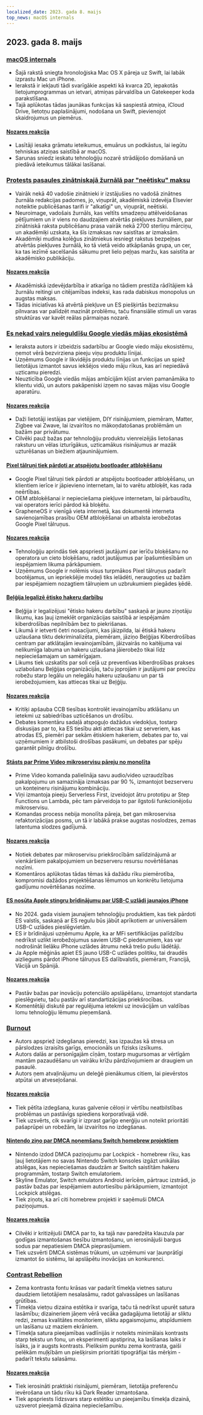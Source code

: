 ```yaml
---
localized_date: 2023. gada 8. maijs
top_news: macOS internals
---
```




<CallToAction />

<Steps>

## 2023. gada 8. maijs

### [macOS internals](https://gist.github.com/kconner/cff08fe3e0bb857ea33b47d965b3e19f)

- Šajā rakstā sniegta hronoloģiska Mac OS X pāreja uz Swift, lai labāk izprastu Mac un iPhone.
- Ierakstā ir iekļauti tādi svarīgākie aspekti kā kvarca 2D, iepakotās lietojumprogrammas un ietvari, atmiņas pārvaldība un Gatekeeper koda parakstīšana.
- Tajā aplūkotas tādas jaunākas funkcijas kā saspiestā atmiņa, iCloud Drive, lietotņu paplašinājumi, nodošana un Swift, pievienojot skaidrojumus un piemērus.

#### [Nozares reakcija](http://news.ycombinator.com/item?id=35847715)

- Lasītāji iesaka grāmatu ieteikumus, emuārus un podkāstus, lai iegūtu tehniskas atziņas saistībā ar macOS.
- Sarunas sniedz ieskatu tehnoloģiju nozarē strādājošo domāšanā un piedāvā ieteikumus tālākai lasīšanai.

### [Protests pasaules zinātniskajā žurnālā par "neētisku" maksu](https://www.theguardian.com/science/2023/may/07/too-greedy-mass-walkout-at-global-science-journal-over-unethical-fees)

- Vairāk nekā 40 vadošie zinātnieki ir izstājušies no vadošā zinātnes žurnāla redakcijas padomes, jo, viņuprāt, akadēmiskā izdevēja Elsevier noteiktie publicēšanas tarifi ir "alkatīgi" un, viņuprāt, neētiski.
- Neuroimage, vadošais žurnāls, kas veltīts smadzeņu attēlveidošanas pētījumiem un ir viens no daudzajiem atvērtās piekļuves žurnāliem, par zinātniskā raksta publicēšanu prasa vairāk nekā 2700 sterliņu mārciņu, un akadēmiķi uzskata, ka šīs izmaksas nav saistītas ar izmaksām.
- Akadēmiķi mudina kolēģus zinātniekus iesniegt rakstus bezpeļņas atvērtās piekļuves žurnālā, ko tā vietā veido atkāpšanās grupa, un cer, ka tas iezīmē sacelšanās sākumu pret lielo peļņas maržu, kas saistīta ar akadēmisko publikāciju.

#### [Nozares reakcija](http://news.ycombinator.com/item?id=35848894)

- Akadēmiskā izdevējdarbība ir atkarīga no tādiem prestiža rādītājiem kā žurnālu reitingi un citējamības indeksi, kas rada dabiskus monopolus un augstas maksas.
- Tādas iniciatīvas kā atvērtā piekļuve un ES piešķirtās bezizmaksu pilnvaras var palīdzēt mazināt problēmu, taču finansiālie stimuli un varas struktūras var kavēt reālas pārmaiņas nozarē.

### [Es nekad vairs neieguldīšu Google viedās mājas ekosistēmā](https://www.androidauthority.com/google-smart-home-3319869/)

- Ieraksta autors ir izbeidzis sadarbību ar Google viedo māju ekosistēmu, ņemot vērā bezvirziena pieeju viņu produktu līnijai.
- Uzņēmums Google ir likvidējis produktu līnijas un funkcijas un spiež lietotājus izmantot savus iekšējos viedo māju rīkus, kas arī nepiedāvā uzticamu pieredzi.
- Neuzticība Google viedās mājas ambīcijām kļūst arvien pamanāmāka to klientu vidū, un autors pakāpeniski izņem no savas mājas visu Google aparatūru.

#### [Nozares reakcija](http://news.ycombinator.com/item?id=35849060)

- Daži lietotāji iestājas par vietējiem, DIY risinājumiem, piemēram, Matter, Zigbee vai Zwave, lai izvairītos no mākoņdatošanas problēmām un bažām par privātumu.
- Cilvēki pauž bažas par tehnoloģiju produktu vienreizējās lietošanas raksturu un vēlas izturīgākus, uzticamākus risinājumus ar mazāk uzturēšanas un biežiem atjauninājumiem.

#### [Pixel tālruņi tiek pārdoti ar atspējotu bootloader atbloķēšanu](https://www.fitzsim.org/blog/?p=545)

- Google Pixel tālruņi tiek pārdoti ar atspējotu bootloader atbloķēšanu, un klientiem ierīce ir jāpievieno internetam, lai to varētu atbloķēt, kas rada neērtības.
- OEM atbloķēšanai ir nepieciešama piekļuve internetam, lai pārbaudītu, vai operators ierīci pārdod kā bloķētu.
- GrapheneOS ir vienīgā vieta internetā, kas dokumentē interneta savienojamības prasību OEM atbloķēšanai un atbalsta ierobežotas Google Pixel tālruņus.

#### [Nozares reakcija](http://news.ycombinator.com/item?id=35852192)

- Tehnoloģiju aprindās tiek apspriesti jautājumi par ierīču bloķēšanu no operatora un cieto bloķēšanu, radot jautājumus par īpašumtiesībām un iespējamiem likuma pārkāpumiem.
- Uzņēmums Google ir nolēmis visus turpmākos Pixel tālruņus padarīt bootējamus, un iepriekšējie modeļi tiks ielādēti, neraugoties uz bažām par iespējamiem nozagtiem tālruņiem un uzbrukumiem piegādes ķēdē.

#### [Beļģija legalizē ētisko hakeru darbību](https://www.law.kuleuven.be/citip/blog/belgium-legalises-ethical-hacking-a-threat-or-an-opportunity-for-cybersecurity/)

- Beļģija ir legalizējusi "ētisko hakeru darbību" saskaņā ar jauno ziņotāju likumu, kas ļauj izmeklēt organizācijas saistībā ar iespējamām kiberdrošības nepilnībām bez to piekrišanas.
- Likumā ir ietverti četri nosacījumi, kas jāizpilda, lai ētiskā hakeru uzlaušana tiktu dekriminalizēta, piemēram, jāziņo Beļģijas Kiberdrošības centram par atklātajām ievainojamībām, jāizvairās no kaitējuma vai nelikumīga labuma un hakeru uzlaušana jāierobežo tikai līdz nepieciešamajam un samērīgajam.
- Likums tiek uzskatīts par soli ceļā uz preventīvas kiberdrošības prakses uzlabošanu Beļģijas organizācijās, taču joprojām ir jautājumi par precīzu robežu starp legālu un nelegālu hakeru uzlaušanu un par tā ierobežojumiem, kas attiecas tikai uz Beļģiju.

#### [Nozares reakcija](http://news.ycombinator.com/item?id=35847860)

- Kritiķi apšauba CCB tiesības kontrolēt ievainojamību atklāšanu un ietekmi uz sabiedrības uzticēšanos un drošību.
- Debates komentāru sadaļā atspoguļo dažādus viedokļus, tostarp diskusijas par to, ka ES tiesību akti attiecas tikai uz serveriem, kas atrodas ES, piemēri par sekām ētiskiem hakeriem, debates par to, vai uzņēmumiem ir atbilstoši drošības pasākumi, un debates par spēju garantēt pilnīgu drošību.

#### [Stāsts par Prime Video mikroservisu pāreju no monolīta](https://adrianco.medium.com/so-many-bad-takes-what-is-there-to-learn-from-the-prime-video-microservices-to-monolith-story-4bd0970423d4)

- Prime Video komanda palielināja savu audio/video uzraudzības pakalpojumu un samazināja izmaksas par 90 %, izmantojot bezserveru un konteineru risinājumu kombināciju.
- Viņi izmantoja pieeju Serverless First, izveidojot ātru prototipu ar Step Functions un Lambda, pēc tam pārveidoja to par ilgstoši funkcionējošu mikroservisu.
- Komandas process nebija monolīta pāreja, bet gan mikroservisa refaktorizācijas posms, un tā ir labākā prakse augstas noslodzes, zemas latentuma slodzes gadījumā.

#### [Nozares reakcija](http://news.ycombinator.com/item?id=35853148)

- Notiek debates par mikroservisu priekšrocībām salīdzinājumā ar vienkāršiem pakalpojumiem un bezserveru resursu novērtēšanas nozīmi.
- Komentāros aplūkotas tādas tēmas kā dažādu rīku piemērotība, kompromisi dažādos projektēšanas lēmumos un konkrētu lietojuma gadījumu novērtēšanas nozīme.

#### [ES nosūta Apple stingru brīdinājumu par USB-C uzlādi jaunajos iPhone](https://www.techradar.com/news/apple-may-not-restrict-usb-c-charging-on-new-iphones-after-all)

- No 2024. gada visiem jaunajiem tehnoloģiju produktiem, kas tiek pārdoti ES valstīs, saskaņā ar ES regulu būs jābūt aprīkotiem ar universāliem USB-C uzlādes pieslēgvietām.
- ES ir brīdinājusi uzņēmumu Apple, ka ar MFi sertifikācijas palīdzību nedrīkst uzlikt ierobežojumus saviem USB-C piederumiem, kas var nodrošināt lielāku iPhone uzlādes ātrumu nekā trešo pušu lādētāji.
- Ja Apple mēģinās apiet ES jauno USB-C uzlādes politiku, tai draudēs aizliegums pārdot iPhone tālruņus ES dalībvalstīs, piemēram, Francijā, Vācijā un Spānijā.

#### [Nozares reakcija](http://news.ycombinator.com/item?id=35849043)

- Pastāv bažas par inovāciju potenciālo apslāpēšanu, izmantojot standarta pieslēgvietu, taču pastāv arī standartizācijas priekšrocības.
- Komentētāji diskutē par regulējuma ietekmi uz inovācijām un valdības lomu tehnoloģiju lēmumu pieņemšanā.

### [Burnout](https://drewdevault.com/2023/05/01/2023-05-01-Burnout.html)

- Autors apspriež izdegšanas pieredzi, kas izpaužas kā stresa un pārslodzes izraisīts garīgs, emocionāls un fizisks izsīkums.
- Autors dalās ar personīgajām cīņām, tostarp mugursomas ar vērtīgām mantām pazaudēšanu un vairāku krīžu pārdzīvojumiem ar draugiem un pasaulē.
- Autors ņem atvaļinājumu un deleģē pienākumus citiem, lai pievērstos atpūtai un atveseļošanai.

#### [Nozares reakcija](http://news.ycombinator.com/item?id=35849384)

- Tiek pētīta izdegšana, kuras galvenie cēloņi ir vērtību neatbilstības problēmas un pastāvīgs spiediens korporatīvajā vidē.
- Tiek uzsvērts, cik svarīgi ir izprast garīgo enerģiju un noteikt prioritāti pašaprūpei un robežām, lai izvairītos no izdegšanas.

#### [Nintendo ziņo par DMCA noņemšanu Switch homebrew projektiem](https://gbatemp.net/threads/nintendo-reportedly-issues-dmca-takedown-for-switch-homebrew-projects-skyline-switch-emulator-development-ceased.632406/)

- Nintendo izdod DMCA paziņojumu par Lockpick - homebrew rīku, kas ļauj lietotājiem no savas Nintendo Switch konsoles izgāzt unikālas atslēgas, kas nepieciešamas daudzām ar Switch saistītām hakeru programmām, tostarp Switch emulatoriem.
- Skyline Emulator, Switch emulators Android ierīcēm, pārtrauc izstrādi, jo pastāv bažas par iespējamiem autortiesību pārkāpumiem, izmantojot Lockpick atslēgas.
- Tiek ziņots, ka arī citi homebrew projekti ir saņēmuši DMCA paziņojumus.

#### [Nozares reakcija](http://news.ycombinator.com/item?id=35846726)

- Cilvēki ir kritizējuši DMCA par to, ka tajā nav paredzēta klauzula par godīgas izmantošanas tiesību izmantošanu, un ierosinājuši bargus sodus par nepatiesiem DMCA pieprasījumiem.
- Tiek uzsvērti DMCA sistēmas trūkumi, un uzņēmumi var ļaunprātīgi izmantot šo sistēmu, lai apslāpētu inovācijas un konkurenci.

### [Contrast Rebellion](https://contrastrebellion.com/)

- Zema kontrasta fontu krāsas var padarīt tīmekļa vietnes saturu daudziem lietotājiem nesalasāmu, radot galvassāpes un lasīšanas grūtības.
- Tīmekļa vietņu dizaina estētika ir svarīga, taču tā nedrīkst upurēt satura lasāmību; dizaineriem jāņem vērā vecāka gadagājuma lietotāji ar sliktu redzi, zemas kvalitātes monitoriem, sliktu apgaismojumu, atspīdumiem un lasīšanu uz maziem ekrāniem.
- Tīmekļa satura pieejamības vadlīnijās ir noteikts minimālais kontrasts starp tekstu un fonu, un eksperimenti apstiprina, ka lasīšanas laiks ir īsāks, ja ir augsts kontrasts. Pieliksim punktu zema kontrasta, gaiši pelēkām muļķībām un piešķirsim prioritāti tipogrāfijai tās mērķim - padarīt tekstu salasāmu.

#### [Nozares reakcija](http://news.ycombinator.com/item?id=35850044)

- Tiek ierosināti praktiski risinājumi, piemēram, lietotāja preferenču ievērošana un tādu rīku kā Dark Reader izmantošana.
- Tiek apspriests līdzsvars starp estētiku un pieejamību tīmekļa dizainā, uzsverot pieejamā dizaina nepieciešamību.

</Steps>
